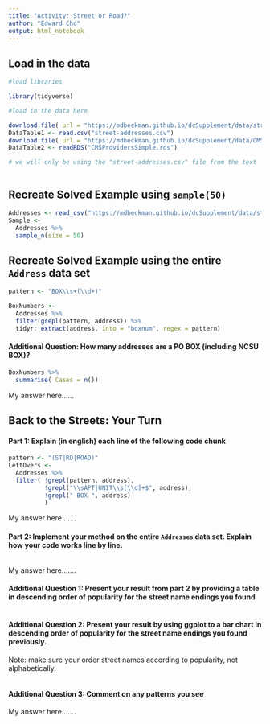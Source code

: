 ```yaml
---
title: "Activity: Street or Road?"
author: "Edward Cho"
output: html_notebook
---
```


## Load in the data

```r
#load libraries

library(tidyverse)

#load in the data here

download.file( url = "https://mdbeckman.github.io/dcSupplement/data/street-addresses.csv", destfile = "street-addresses.csv")
DataTable1 <- read.csv("street-addresses.csv")
download.file( url = "https://mdbeckman.github.io/dcSupplement/data/CMS_ProvidersSimple.rds", destfile = "CMSProvidersSimple.rds")
DataTable2 <- readRDS("CMSProvidersSimple.rds")

# we will only be using the "street-addresses.csv" file from the text



```

## Recreate Solved Example using `sample(50)`

```r
Addresses <- read_csv("https://mdbeckman.github.io/dcSupplement/data/street-addresses.csv")
Sample <- 
  Addresses %>%
  sample_n(size = 50)

```

## Recreate Solved Example using the entire `Address` data set

```r
pattern <- "BOX\\s+(\\d+)"

BoxNumbers <- 
  Addresses %>%
  filter(grepl(pattern, address)) %>%
  tidyr::extract(address, into = "boxnum", regex = pattern)
```

#### Additional Question: How many addresses are a PO BOX (including NCSU BOX)? 

```r
BoxNumbers %>%
  summarise( Cases = n())

```

My answer here...... 


## Back to the Streets: Your Turn

#### Part 1: Explain (in english) each line of the following code chunk

```r
pattern <- "(ST|RD|ROAD)"
LeftOvers <-
  Addresses %>% 
  filter( !grepl(pattern, address),
          !grepl("\\sAPT|UNIT\\s[\\d]+$", address),
          !grepl(" BOX ", address)
          )
```

My answer here.......

#### Part 2: Implement your method on the entire `Addresses` data set. Explain how your code works line by line.

```r



```

My answer here.......

#### Additional Question 1: Present your result from part 2 by providing a table in descending order of popularity for the street name endings you found

```r


```

#### Additional Question 2: Present your result by using ggplot to a bar chart in descending order of popularity for the street name endings you found previously.

Note: make sure your order street names according to popularity, not alphabetically.

```r

```

#### Additional Question 3: Comment on any patterns you see

My answer here.......
